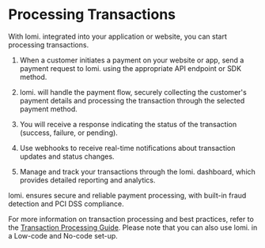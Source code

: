 # Processing Transactions

With lomi. integrated into your application or website, you can start processing transactions.

1. When a customer initiates a payment on your website or app, send a payment request to lomi. using the appropriate API endpoint or SDK method.

2. lomi. will handle the payment flow, securely collecting the customer's payment details and processing the transaction through the selected payment method.

3. You will receive a response indicating the status of the transaction (success, failure, or pending).

4. Use webhooks to receive real-time notifications about transaction updates and status changes.

5. Manage and track your transactions through the lomi. dashboard, which provides detailed reporting and analytics.

lomi. ensures secure and reliable payment processing, with built-in fraud detection and PCI DSS compliance.

For more information on transaction processing and best practices, refer to the [Transaction Processing Guide](../transactions/overview). Please note that you can also use lomi. in a Low-code and No-code set-up.
